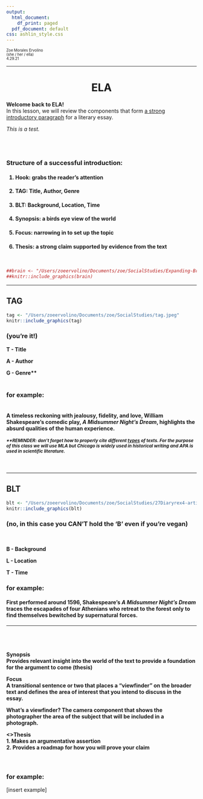 ```yaml
---
output:
  html_document:
    df_print: paged
  pdf_document: default
css: ashlin_style.css
---
```

<style type="text/css">
.main-container {
  max-width: 1800px;
  margin-left: auto;
  margin-right: auto;
    background-color:HoneyDew;
    	cursor: url('/Users/zoeervolino/Documents/zoe/SocialStudies/Strawberry normal select.cur'), default;
}
</style>

<p style="text-align:left">
<small><small>Zoe Morales Ervolino 
<br>
(she / her / ella)
<br>
4.29.21</small></small></p>

<hr>
<center><h1>ELA</h1></center>

<b>Welcome back to ELA!</b><br>In this lesson, we will review the components that form <u>a strong introductory paragraph</u> for a literary essay.

<i>This is a test.</i> 

<br>
<br>

<h3>Structure of a successful introduction:</h3>

<h4>1. <b>Hook</b>: grabs the reader's attention
<br>

<h4>2. <b>TAG</b>: Title, Author, Genre
<br>

<h4>3. <b>BLT</b>: Background, Location, Time
<br>

<h4>4. <b>Synopsis</b>: a birds eye view of the world
<br>

<h4>5. <b>Focus</b>: narrowing in to set up the topic
<br>

<h4>6. <b>Thesis</b>: a strong claim supported by evidence from the text
<br>
</h4>
<br>

```r

##brain <- "/Users/zoeervolino/Documents/zoe/SocialStudies/Expanding-Brain.jpeg"
##knitr::include_graphics(brain)

```
<hr>

<h2>TAG</h2>
```r

tag <- "/Users/zoeervolino/Documents/zoe/SocialStudies/tag.jpeg"
knitr::include_graphics(tag)

```
<h3>(you're it!)</h3>

<b>T - Title

A - Author

G - Genre**</b>
<br>
<br>

<h3>for example:</h3>

<h4><br>
A timeless reckoning with jealousy, fidelity, and love, William Shakespeare's comedic play, <i>A Midsummer Night's Dream</i>, highlights the absurd qualities of the human experience.
<br>
<br>
<i><small>**REMINDER: don't forget how to properly cite different <u>types</u> of texts. For the purpose of this class we will use MLA but Chicago is widely used in historical writing and APA is used in scientific literature.</i></small></h4>
<br>
<hr>

<h2>BLT</h2>
```r

blt <- "/Users/zoeervolino/Documents/zoe/SocialStudies/27Diaryrex4-articleLarge.jpeg"
knitr::include_graphics(blt)

```
<h3>(no, in this case you CAN'T hold the 'B' even if you're vegan)</h3>
<br>

<b>B - Background

L - Location

T - Time</b>
<br>
<h3>for example:</h3>

<h4>First performed around 1596, Shakespeare's <i>A Midsummer Night's Dream</i> traces the escapades of four Athenians who retreat to the forest only to find themselves bewitched by supernatural forces.</h4>

<hr>
<br>
<br>

<h4><b>Synopsis<br></b>
Provides relevant insight into the world of the text to provide a foundation for the argument to come (thesis)
<br>

<b>Focus<br></b>
A transitional sentence or two that places a "viewfinder" on the broader text and defines the area of interest that you intend to discuss in the essay.

What's a viewfinder? The camera component that shows the photographer the area of the subject that will be included in a photograph.
<br>

<>Thesis<br></b>
1. Makes an argumentative assertion<br>
2. Provides a roadmap for how you will prove your claim<br>
</h4>
<br>

<h3>for example:</h3>

[insert example]

